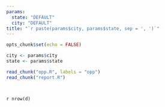 ```yaml
---
params:
  state: "DEFAULT"
  city: "DEFAULT"
title: "`r paste(params$city, params$state, sep = ', ')`"
---
```



```r
opts_chunk$set(echo = FALSE)

city <- params$city
state <- params$state

read_chunk("opp.R", labels = "opp")
read_chunk("report.R")
```

```r
```

```r
```

`r nrow(d)`
